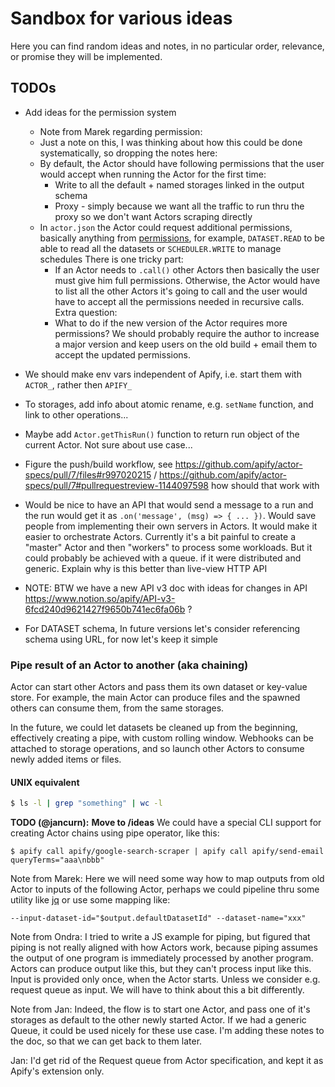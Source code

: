 # Sandbox for various ideas

Here you can find random ideas and notes, in no particular order, relevance, or promise they will be implemented.

## TODOs

- Add ideas for the permission system

    - Note from Marek regarding permission:
    - Just a note on this, I was thinking about how this could be done systematically, so dropping the notes here:
    - By default, the Actor should have following permissions that the user would accept when running the Actor for the first time:
        - Write to all the default + named storages linked in the output schema
        - Proxy - simply because we want all the traffic to run thru the proxy so we don't want Actors scraping directly
    - In `actor.json` the Actor could request additional permissions, basically anything from [permissions](https://docs.apify.com/access-rights/list-of-permissions#actor-task), for example, `DATASET.READ` to be able to read all the datasets or `SCHEDULER.WRITE` to manage schedules There is one tricky part:
        - If an Actor needs to `.call()` other Actors then basically the user must give him full permissions. Otherwise, the Actor would have to list all the other Actors it's going to call and the user would have to accept all the permissions needed in recursive calls. Extra question:
        - What to do if the new version of the Actor requires more permissions? We should probably require the author to increase a major version and keep users on the old build + email them to accept the updated permissions.

- We should make env vars independent of Apify, i.e. start them with `ACTOR_`, rather then `APIFY_`

- To storages, add info about atomic rename, e.g. `setName` function, and link to other operations...

- Maybe add `Actor.getThisRun()` function to return run object of the current Actor. Not sure about use case...

- Figure the push/build workflow, see https://github.com/apify/actor-specs/pull/7/files#r997020215 / https://github.com/apify/actor-specs/pull/7#pullrequestreview-1144097598 how should that work with

- Would be nice to have an API that would send a message to a run and the run would get it as `.on('message', (msg) => { ... })`. Would save people from implementing their own servers in Actors. It would make it easier to orchestrate Actors. Currently it's a bit painful to create a "master" Actor and then "workers" to process some workloads. But it could probably be achieved with a queue. if it were distributed and generic. Explain why is this better than live-view HTTP API

- NOTE: BTW we have a new API v3 doc with ideas for changes in API https://www.notion.so/apify/API-v3-6fcd240d9621427f9650b741ec6fa06b ?

- For DATASET schema, In future versions let's consider referencing schema using URL, for now let's keep it simple

### Pipe result of an Actor to another (aka chaining)

Actor can start other Actors and pass them its own dataset or key-value store. For example, the main Actor can produce files and the spawned others can consume them, from the same storages.

In the future, we could let datasets be cleaned up from the beginning, effectively creating a pipe, with custom rolling window. Webhooks can be attached to storage operations, and so launch other Actors to consume newly added items or files.

#### UNIX equivalent

```bash
$ ls -l | grep "something" | wc -l
```

**TODO (@jancurn):** **Move to /ideas** We could have a special CLI support for creating Actor chains using pipe operator, like this:

```
$ apify call apify/google-search-scraper | apify call apify/send-email queryTerms="aaa\nbbb"
```

Note from Marek: Here we will need some way how to map outputs from old Actor to inputs of the following Actor, perhaps we could pipeline thru some utility like [jq](https://stedolan.github.io/jq/tutorial/) or use some mapping like:

```
--input-dataset-id="$output.defaultDatasetId" --dataset-name="xxx"
```

Note from Ondra: I tried to write a JS example for piping, but figured that piping is not really aligned with how Actors work, because piping assumes the output of one program is immediately processed by another program. Actors can produce output like this, but they can't process input like this. Input is provided only once, when the Actor starts. Unless we consider e.g. request queue as input. We will have to think about this a bit differently.

Note from Jan: Indeed, the flow is to start one Actor, and pass one of it's storages as default to the other newly started Actor. If we had a generic Queue, it could be used nicely for these use case. I'm adding these notes to the doc, so that we can get back to them later.

Jan: I'd get rid of the Request queue from Actor specification, and kept it as Apify's extension only.

